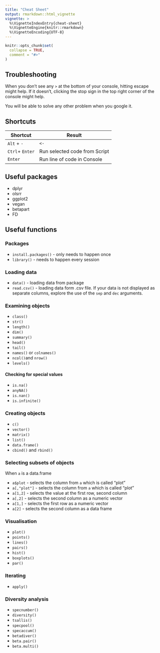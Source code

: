 ```yaml
---
title: "Cheat Sheet"
output: rmarkdown::html_vignette
vignette: >
  %\VignetteIndexEntry{cheat-sheet}
  %\VignetteEngine{knitr::rmarkdown}
  %\VignetteEncoding{UTF-8}
---
```


```r
knitr::opts_chunk$set(
  collapse = TRUE,
  comment = "#>"
)
```

## Troubleshooting

When you don’t see any `>` at the bottom of your console, hitting escape
might help. If it doesn’t, clicking the stop sign in the top right
corner of the console might help.

You will be able to solve any other problem when you google it.

## Shortcuts

| Shortcut        | Result                        |
| --------------- | ----------------------------- |
| `Alt` + `-`     | `<-`                          |
| `Ctrl`+ `Enter` | Run selected code from Script |
| `Enter`         | Run line of code in Console   |

## Useful packages

  - dplyr
  - olsrr
  - ggplot2
  - vegan
  - betapart
  - FD

## Useful functions

### Packages

  - `install.packages()` - only needs to happen once
  - `library()` - needs to happen every session

### Loading data

  - `data()` - loading data from package
  - `read.csv()` - loading data form .csv file. If your data is not displayed as separate columns,
    explore the use of the `sep` and `dec` arguments.

### Examining objects

  - `class()`
  - `str()`
  - `length()`
  - `dim()`
  - `summary()`
  - `head()`
  - `tail()`
  - `names()` or `colnames()`
  - `ncol()`and `nrow()`
  - `levels()`

#### Checking for special values

  - `is.na()`
  - `anyNA()`
  - `is.nan()`
  - `is.infinite()`

### Creating objects

  - `c()`
  - `vector()`
  - `matrix()`
  - `list()`
  - `data.frame()`
  - `cbind()` and `rbind()`

### Selecting subsets of objects

When `a` is a data.frame

  - `a$plot` - selects the column from `a` which is called “plot”
  - `a[,"plot"]` - selects the column from `a` which is called “plot”
  - `a[1,2]` - selects the value at the first row, second column
  - `a[,2]` - selects the second column as a numeric vector
  - `a[1,]` - selects the first row as a numeric vector
  - `a[2]` - selects the second column as a data frame

### Visualisation

  - `plot()`
  - `points()`
  - `lines()`
  - `pairs()`
  - `hist()`
  - `boxplots()`
  - `par()`

### Iterating

  - `apply()`
  
### Diversity analysis
  
  - `specnumber()`
  - `diversity()`
  - `tsallis()`
  - `specpool()`
  - `specaccum()`
  - `betadiver()`
  - `beta.pair()`
  - `beta.multi()`
  
